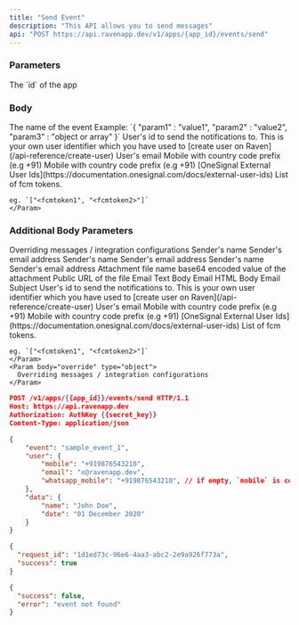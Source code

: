 ```yaml
---
title: "Send Event"
description: "This API allows you to send messages"
api: "POST https://api.ravenapp.dev/v1/apps/{app_id}/events/send"
---
```


### Parameters

<Param path="app_id" type="string" required>
  The `id` of the app
</Param>

### Body

<Param body="event" type="string" required>
  The name of the event
</Param>

<Param body="data" type="object">
  Example: `{ "param1" : "value1", "param2" : "value2", "param3" : "object or array" }`
</Param>

<Param body="user" type="object">
  <Expandable>
    <Param body="user_id" type="string">
      User's id to send the notifications to. This is your own user identifier which
      you have used to [create user on Raven](/api-reference/create-user)
    </Param>
    <Param body="email" type="string">
      User's email
    </Param>
    <Param body="mobile" type="string">
      Mobile with country code prefix (e.g +91)
    </Param>
    <Param body="whatsapp_mobile" type="string">
      Mobile with country code prefix (e.g +91)
    </Param>
    <Param body="onesignal_external_id" type="string">
      [OneSignal External User
      Ids](https://documentation.onesignal.com/docs/external-user-ids)
    </Param>
    <Param body="fcm_tokens" type="string[]">
    List of fcm tokens.

    eg. `["<fcmtoken1", "<fcmtoken2>"]`
    </Param>

  </Expandable>
</Param>

### Additional Body Parameters

<Param body="override" type="object">
  Overriding messages / integration configurations
  <Expandable>
    <Param body="email" type="object">
      <Expandable>
        <Param body="from" type="object">
          <Expandable>
            <Param body="name" type="string">
              Sender's name
            </Param>
            <Param body="address" type="string">
              Sender's email address
            </Param>
          </Expandable>
        </Param>
        <Param body="cc" type="object[]">
          <Expandable>
            <Param body="name" type="string">
              Sender's name
            </Param>
            <Param body="address" type="string">
              Sender's email address
            </Param>
          </Expandable>
        </Param>
        <Param body="bcc" type="object[]">
          <Expandable>
            <Param body="name" type="string">
              Sender's name
            </Param>
            <Param body="address" type="string">
              Sender's email address
            </Param>
          </Expandable>
        </Param>
        <Param body="attachments" type="object[]">
          <Expandable>
            <Param body="file_name" type="string">
              Attachment file name
            </Param>
            <Param body="content" type="string">
              base64 encoded value of the attachment
            </Param>
            <Param body="url" type="string">
              Public URL of the file
            </Param>
          </Expandable>
        </Param>
        <Param body="message" type="object">
          <Expandable>
            <Param body="text" type="string">
              Email Text Body
            </Param>
            <Param body="html_body" type="string">
              Email HTML Body
            </Param>
            <Param body="subject" type="string">
              Email Subject
            </Param>
          </Expandable>
        </Param>
      </Expandable>
    </Param>
    <Param body="sms" type="object">
      <Expandable></Expandable>
    </Param>
    <Param body="whatsapp" type="object">
      <Expandable></Expandable>
    </Param>
    <Param body="slack" type="object">
      <Expandable></Expandable>
    </Param>
  </Expandable>
</Param>

<Param body="user" type="object">
  <Expandable>
    <Param body="user_id" type="string">
      User's id to send the notifications to. This is your own user identifier which
      you have used to [create user on Raven](/api-reference/create-user)
    </Param>
    <Param body="email" type="string">
      User's email
    </Param>
    <Param body="mobile" type="string">
      Mobile with country code prefix (e.g +91)
    </Param>
    <Param body="whatsapp_mobile" type="string">
      Mobile with country code prefix (e.g +91)
    </Param>
    <Param body="onesignal_external_id" type="string">
      [OneSignal External User
      Ids](https://documentation.onesignal.com/docs/external-user-ids)
    </Param>
    <Param body="fcm_tokens" type="string[]">
    List of fcm tokens.

    eg. `["<fcmtoken1", "<fcmtoken2>"]`
    </Param>
    <Param body="override" type="object">
      Overriding messages / integration configurations
    </Param>

  </Expandable>
</Param>

<RequestExample>

```json Request Example
POST /v1/apps/{{app_id}}/events/send HTTP/1.1
Host: https://api.ravenapp.dev
Authorization: AuthKey {{secret_key}}
Content-Type: application/json

{
    "event": "sample_event_1",
    "user": {
        "mobile": "+919876543210",
        "email": "x@ravenapp.dev",
        "whatsapp_mobile": "+919876543210", // if empty, `mobile` is considered for whatsapp
    },
    "data": {
        "name": "John Doe",
        "date": "01 December 2020"
    }
}
```

</RequestExample>

<ResponseExample>

```json 200 Response
{
  "request_id": "1d1ed73c-96e6-4aa3-abc2-2e9a926f773a",
  "success": true
}
```

```json 404 Response
{
  "success": false,
  "error": "event not found"
}
```

</ResponseExample>
